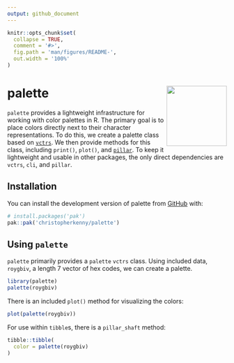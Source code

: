 ```yaml
---
output: github_document
---
```


<!-- README.md is generated from README.Rmd. Please edit that file -->

```r
knitr::opts_chunk$set(
  collapse = TRUE,
  comment = '#>',
  fig.path = 'man/figures/README-',
  out.width = '100%'
)
```

# palette <img src="man/figures/logo.png" align="right" height="138" alt="" />

<!-- badges: start -->
<!-- badges: end -->

`palette` provides a lightweight infrastructure for working with color palettes in R.
The primary goal is to place colors directly next to their character representations.
To do this, we create a palette class based on [`vctrs`](https://vctrs.r-lib.org/index.html).
We then provide methods for this class, including `print()`, `plot()`, and [`pillar`](https://pillar.r-lib.org/). 
To keep it lightweight and usable in other packages, the only direct dependencies are `vctrs`, `cli`, and `pillar`.

## Installation

You can install the development version of palette from [GitHub](https://github.com/) with:

``` r
# install.packages('pak')
pak::pak('christopherkenny/palette')
```

## Using `palette`

`palette` primarily provides a `palette` `vctrs` class.
Using included data, `roygbiv`, a length 7 vector of hex codes, we can create a palette.

```r
library(palette)
palette(roygbiv)
```

There is an included `plot()` method for visualizing the colors:

```r
plot(palette(roygbiv))
```

For use within `tibble`s, there is a `pillar_shaft` method:

```r
tibble::tibble(
  color = palette(roygbiv)
)
```
